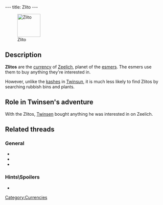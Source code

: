 ---
title: Zlito
---

[[Image:Zlito.gif|right|75px|thumb|Zlito]]

{{Quote|
Quote=It is the exchange currency of planet Zeelich. With it, you can buy the articles you are interested in on planet Zeelich.|
Character=Official description}}

==Description==
'''Zlitos''' are the [[currency]] of [[Zeelich]], planet of the [[esmers]]. The esmers use them to buy anything they're interested in.

However, unlike the [[kashes]] in [[Twinsun]], it is much less likely to find Zlitos by searching rubbish bins and plants.

==Role in Twinsen's adventure==
With the Zlitos, [[Twinsen]] bought anything he was interested in on Zeelich.

==Related threads==
===General===
* {{thread|id=10667|title=Now This is weird !!!}}
* {{thread|id=3013|title=Zlito + Zloty = ?}}
* {{thread|id=933|title=unknown quote}}

===Hints\Spoilers===
* {{thread|id=7721|title=Found a way to modify the GOLD cheat to give more money...}}

[[Category:Currencies]]